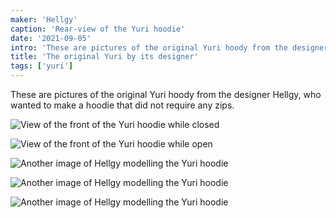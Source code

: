 ```yaml
---
maker: 'Hellgy'
caption: 'Rear-view of the Yuri hoodie'
date: '2021-09-05'
intro: 'These are pictures of the original Yuri hoody from the designer Hellgy, who wanted to make a hoodie that did not require any zips.'
title: 'The original Yuri by its designer'
tags: ['yuri']
---
```


<!-- truncate -->

These are pictures of the original Yuri hoody from the designer Hellgy, who wanted to make a hoodie that did not require any zips.

![View of the front of the Yuri hoodie while closed](https://posts.freesewing.org/uploads/FC_20210802_0007_73821897bd.jpg 'View of the front of the Yuri hoodie while closed')

![View of the front of the Yuri hoodie while open](https://posts.freesewing.org/uploads/FC_20210802_0003_a4888bdf7f.jpg 'View of the front of the Yuri hoodie while open')

![Another image of Hellgy modelling the Yuri hoodie](https://posts.freesewing.org/uploads/FC_20210802_0005_25ef88e2a5.JPG 'Another image of Hellgy modelling the Yuri hoodie')

![Another image of Hellgy modelling the Yuri hoodie](https://posts.freesewing.org/uploads/FC_20210802_0006_e338d946db.JPG 'Another image of Hellgy modelling the Yuri hoodie')

![Another image of Hellgy modelling the Yuri hoodie](https://posts.freesewing.org/uploads/FC_20210802_0004_8f2b3f5049.JPG 'Another image of Hellgy modelling the Yuri hoodie')

